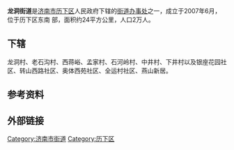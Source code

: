'''龙洞街道'''是[[济南市|济南市]][[历下区|历下区]]人民政府下辖的[[街道办事处|街道办事处]]之一，成立于2007年6月，位于历下区东南
部，面积约24平方公里，人口2万人。

==下辖==
龙洞村、老石沟村、西蒋峪、孟家村、石河岭村、中井村、下井村以及银座花园社区、转山西路社区、奥体西苑社区、全运村社区、燕山新居。

==参考资料==
{{reflist}}

==外部链接==

{{stub|山东}}
{{济南市历下区行政区划}}

[[Category:济南市街道|Category:济南市街道]]
[[Category:历下区|Category:历下区]]
